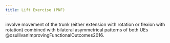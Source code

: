 ```yaml
---
title: Lift Exercise (PNF)
---
```




involve movement of the trunk (either extension with rotation or flexion with rotation) combined with bilateral asymmetrical patterns of both UEs @osullivanImprovingFunctionalOutcomes2016. 